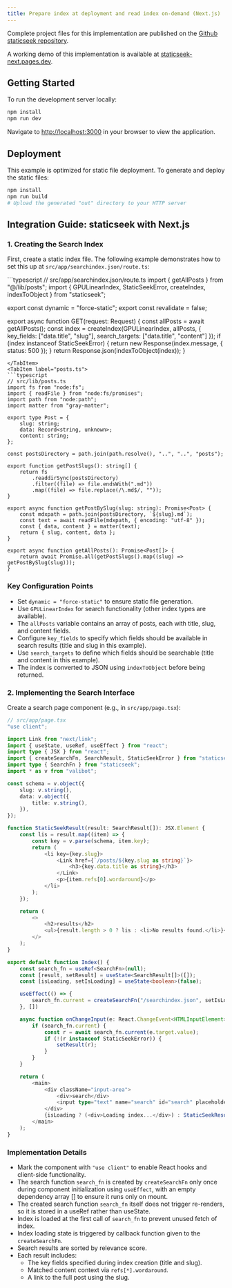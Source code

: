 ```yaml
---
title: Prepare index at deployment and read index on-demand (Next.js)
---
```



Complete project files for this implementation are published on the [Github staticseek repository](https://github.com/osawa-naotaka/staticseek/tree/main/example/next/02.preindexed).

A working demo of this implementation is available at [staticseek-next.pages.dev](https://staticseek-next.pages.dev/).

## Getting Started

To run the development server locally:

```bash
npm install
npm run dev
```

Navigate to [http://localhost:3000](http://localhost:3000) in your browser to view the application.

## Deployment

This example is optimized for static file deployment. To generate and deploy the static files:

```bash
npm install
npm run build
# Upload the generated "out" directory to your HTTP server
```

## Integration Guide: staticseek with Next.js

### 1. Creating the Search Index

First, create a static index file. The following example demonstrates how to set this up at `src/app/searchindex.json/route.ts`:

<Tabs syncKey="createIndex">
<TabItem label="route.ts">
```typescript
// src/app/searchindex.json/route.ts
import { getAllPosts } from "@/lib/posts";
import { GPULinearIndex, StaticSeekError, createIndex, indexToObject } from "staticseek";

export const dynamic = "force-static";
export const revalidate = false;

export async function GET(request: Request) {
    const allPosts = await getAllPosts();
    const index = createIndex(GPULinearIndex, allPosts, { key_fields: ["data.title", "slug"], search_targets: ["data.title", "content"] });
    if (index instanceof StaticSeekError) {
        return new Response(index.message, { status: 500 });
    }
    return Response.json(indexToObject(index));
}
```
</TabItem>
<TabItem label="posts.ts">
```typescript
// src/lib/posts.ts
import fs from "node:fs";
import { readFile } from "node:fs/promises";
import path from "node:path";
import matter from "gray-matter";

export type Post = {
    slug: string;
    data: Record<string, unknown>;
    content: string;
};

const postsDirectory = path.join(path.resolve(), "..", "..", "posts");

export function getPostSlugs(): string[] {
    return fs
        .readdirSync(postsDirectory)
        .filter((file) => file.endsWith(".md"))
        .map((file) => file.replace(/\.md$/, ""));
}

export async function getPostBySlug(slug: string): Promise<Post> {
    const mdxpath = path.join(postsDirectory, `${slug}.md`);
    const text = await readFile(mdxpath, { encoding: "utf-8" });
    const { data, content } = matter(text);
    return { slug, content, data };
}

export async function getAllPosts(): Promise<Post[]> {
    return await Promise.all(getPostSlugs().map((slug) => getPostBySlug(slug)));
}
```
</TabItem>
</Tabs>



### Key Configuration Points
- Set `dynamic = "force-static"` to ensure static file generation.
- Use `GPULinearIndex` for search functionality (other index types are available).
- The `allPosts` variable contains an array of posts, each with title, slug, and content fields.
- Configure `key_fields` to specify which fields should be available in search results (title and slug in this example).
- Use `search_targets` to define which fields should be searchable (title and content in this example).
- The index is converted to JSON using `indexToObject` before being returned.

### 2. Implementing the Search Interface

Create a search page component (e.g., in `src/app/page.tsx`):

```typescript
// src/app/page.tsx
"use client";

import Link from "next/link";
import { useState, useRef, useEffect } from "react";
import type { JSX } from "react";
import { createSearchFn, SearchResult, StaticSeekError } from "staticseek";
import type { SearchFn } from "staticseek";
import * as v from "valibot";

const schema = v.object({
    slug: v.string(),
    data: v.object({
        title: v.string(),
    }),
});

function StaticSeekResult(result: SearchResult[]): JSX.Element {
    const lis = result.map((item) => {
        const key = v.parse(schema, item.key);
        return (
            <li key={key.slug}>
                <Link href={`/posts/${key.slug as string}`}>
                    <h3>{key.data.title as string}</h3>
                </Link>
                <p>{item.refs[0].wordaround}</p>
            </li>
        );
    });

    return (
        <>
            <h2>results</h2>
            <ul>{result.length > 0 ? lis : <li>No results found.</li>}</ul>
        </>
    );
}

export default function Index() {
    const search_fn = useRef<SearchFn>(null);
    const [result, setResult] = useState<SearchResult[]>([]);
    const [isLoading, setIsLoading] = useState<boolean>(false);

    useEffect(() => {
        search_fn.current = createSearchFn("/searchindex.json", setIsLoading);
    }, [])

    async function onChangeInput(e: React.ChangeEvent<HTMLInputElement>) {
        if (search_fn.current) {
            const r = await search_fn.current(e.target.value);
            if (!(r instanceof StaticSeekError)) {
                setResult(r);
            }
        }
    }

    return (
        <main>
            <div className="input-area">
                <div>search</div>
                <input type="text" name="search" id="search" placeholder="type your search query in English..." onChange={onChangeInput} />
            </div>
            {isLoading ? (<div>Loading index...</div>) : StaticSeekResult(result)}
        </main>
    );
}
```

### Implementation Details

- Mark the component with `"use client"` to enable React hooks and client-side functionality.
- The search function `search_fn` is created by `createSearchFn` only once during component initialization using `useEffect`, with an empty dependency array [] to ensure it runs only on mount.
- The created search function `search_fn` itself does not trigger re-renders, so it is stored in a useRef rather than useState.
- Index is loaded at the first call of `search_fn` to prevent unused fetch of index.
- Index loading state is triggered by callback function given to the `createSearchFn`.
- Search results are sorted by relevance score.
- Each result includes:
  - The key fields specified during index creation (title and slug).
  - Matched content context via `refs[*].wordaround`.
  - A link to the full post using the slug.
